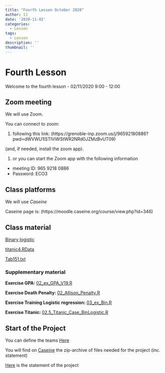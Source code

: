 ```yaml
---
title: "Fourth Lesson October 2020"
author: IJ
date: '2020-11-02'
categories:
  - Lesson
tags:
  - Lesson
description: ''
thumbnail: ''
---
```


# Fourth Lesson

Welcome to the fourth lesson - 02/11/2020 9:00 - 12:00


## Zoom meeting

We will use Zoom.

You can connect to zoom:

1. following this link: (https://grenoble-inp.zoom.us/j/96592180886?pwd=dWVWU1lSTlViWStWR2NRd0JZMzBvUT09)


(and, if needed, install the zoom app).

1. or you can start the Zoom app with the following information
  + meeting ID: 965 9218 0886
  + Password: ECO3

## Class platforms

We will use *Caseine*

Caseine page is: (https://moodle.caseine.org/course/view.php?id=346)


## Class material

[Binary logistic](/Data-pdf/020_LogisticRegression_E3.pdf)

[titanic4.RData](/Data-pdf/titanic4.RData)

[Tab151.txt](/Data-pdf/Tab151.txt)

### Supplementary material

**Exercise GPA: ** [02_ex_GPA_V19.R](/Data-pdf/02_ex_GPA_V19.R)

**Exercise Death Penalty: **[02_Allison_Penalty.R](/Data-pdf/02_Allison_Penalty.R)

**Exercise Training Logistic regression: **[03_ex_Bin.R](/Data-pdf/03_ex_Bin.R)

**Exercise Titanic: **[02.5_Titanic_Case_BinLogistic.R](/Data-pdf/02.5_Titanic_Case_BinLogistic.R)

## Start of the Project 

You can define the teams [Here](https://docs.google.com/spreadsheets/d/1Uxf_SjotuIQL4ZlF0r8_7ZaewL17Zmgbvzrh8h2OT70/edit#gid=0)

You will find on [Caseine](https://moodle.caseine.org/course/view.php?id=346) the zip-archive of files needed for the project (inc. statement)

[Here](/Data-pdf/EnonceTP_Eco3_2020.pdf) is the statement of the project